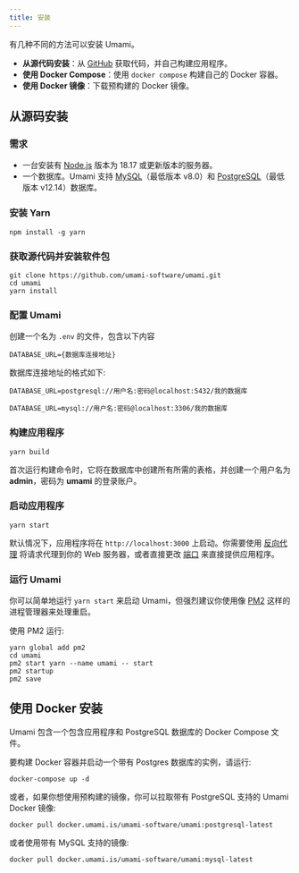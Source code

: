 ```yaml
---
title: 安装
---
```


有几种不同的方法可以安装 Umami。

- **从源代码安装**：从 [GitHub](https://github.com/umami-software/umami) 获取代码，并自己构建应用程序。
- **使用 Docker Compose**：使用 `docker compose` 构建自己的 Docker 容器。
- **使用 Docker 镜像**：下载预构建的 Docker 镜像。

## 从源码安装

### 需求

- 一台安装有 [Node.js](https://nodejs.org/) 版本为 18.17 或更新版本的服务器。
- 一个数据库。Umami 支持 [MySQL](https://www.mysql.com/)（最低版本 v8.0）和 [PostgreSQL](https://www.postgresql.org/)（最低版本 v12.14）数据库。

### 安装 Yarn

```shell
npm install -g yarn
```

### 获取源代码并安装软件包

```shell
git clone https://github.com/umami-software/umami.git
cd umami
yarn install
```

### 配置 Umami

创建一个名为 `.env` 的文件，包含以下内容

```dotenv
DATABASE_URL={数据库连接地址}
```

数据库连接地址的格式如下:

```dotenv
DATABASE_URL=postgresql://用户名:密码@localhost:5432/我的数据库

DATABASE_URL=mysql://用户名:密码@localhost:3306/我的数据库
```

### 构建应用程序

```shell
yarn build
```

首次运行构建命令时，它将在数据库中创建所有所需的表格，并创建一个用户名为 **admin**，密码为 **umami** 的登录账户。

### 启动应用程序

```shell
yarn start
```

默认情况下，应用程序将在 `http://localhost:3000` 上启动。你需要使用 [反向代理](https://docs.nginx.com/nginx/admin-guide/web-server/reverse-proxy/) 将请求代理到你的 Web 服务器，或者直接更改 [端口](https://nextjs.org/docs/api-reference/cli#production) 来直接提供应用程序。

### 运行 Umami

你可以简单地运行 `yarn start` 来启动 Umami，但强烈建议你使用像 [PM2](https://pm2.keymetrics.io/) 这样的进程管理器来处理重启。

使用 PM2 运行:

```shell
yarn global add pm2
cd umami
pm2 start yarn --name umami -- start
pm2 startup
pm2 save
```

## 使用 Docker 安装

Umami 包含一个包含应用程序和 PostgreSQL 数据库的 Docker Compose 文件。

要构建 Docker 容器并启动一个带有 Postgres 数据库的实例，请运行:

```shell
docker-compose up -d
```

或者，如果你想使用预构建的镜像，你可以拉取带有 PostgreSQL 支持的 Umami Docker 镜像:

```shell
docker pull docker.umami.is/umami-software/umami:postgresql-latest
```

或者使用带有 MySQL 支持的镜像:

```shell
docker pull docker.umami.is/umami-software/umami:mysql-latest
```
